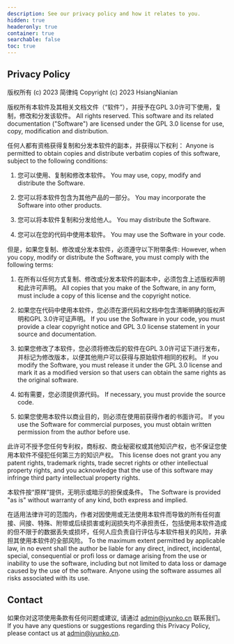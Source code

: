 ```yaml
---
description: See our privacy policy and how it relates to you.
hidden: true
headeronly: true
container: true
searchable: false
toc: true
---
```


## Privacy Policy

版权所有 (c) 2023 简律纯
Copyright (c) 2023 HsiangNianian

版权所有本软件及其相关文档文件（“软件”），并授予在GPL 3.0许可下使用，复制，修改和分发该软件。
All rights reserved. This software and its related documentation ("Software") are licensed under the GPL 3.0 license for use, copy, modification and distribution.

任何人都有资格获得复制和分发本软件的副本，并获得以下权利：
Anyone is permitted to obtain copies and distribute verbatim copies of this software, subject to the following conditions:

1. 您可以使用、复制和修改本软件。
   You may use, copy, modify and distribute the Software.

2. 您可以将本软件包含为其他产品的一部分。
   You may incorporate the Software into other products.

3. 您可以将本软件复制和分发给他人。
   You may distribute the Software.

4. 您可以在您的代码中使用本软件。
   You may use the Software in your code.

但是，如果您复制、修改或分发本软件，必须遵守以下附带条件:
However, when you copy, modify or distribute the Software, you must comply with the following terms:

1. 在所有以任何方式复制、修改或分发本软件的副本中，必须包含上述版权声明和此许可声明。
   All copies that you make of the Software, in any form, must include a copy of this license and the copyright notice.

2. 如果您在代码中使用本软件，您必须在源代码和文档中包含清晰明确的版权声明和GPL 3.0许可证声明。
   If you use the Software in your code, you must provide a clear copyright notice and GPL 3.0 license statement in your source and documentation.

3. 如果您修改了本软件，您必须将修改后的软件在GPL 3.0许可证下进行发布，并标记为修改版本，以便其他用户可以获得与原始软件相同的权利。
   If you modify the Software, you must release it under the GPL 3.0 license and mark it as a modified version so that users can obtain the same rights as the original software.

4. 如有需要，您必须提供源代码。
   If necessary, you must provide the source code.

5. 如果您使用本软件以商业目的，则必须在使用前获得作者的书面许可。
   If you use the Software for commercial purposes, you must obtain written permission from the author before use.

此许可不授予您任何专利权，商标权、商业秘密权或其他知识产权，也不保证您使用本软件不侵犯任何第三方的知识产权。
This license does not grant you any patent rights, trademark rights, trade secret rights or other intellectual property rights, and you acknowledge that the use of this software may infringe third party intellectual property rights.

本软件按“原样”提供，无明示或暗示的担保或条件。
The Software is provided "as is" without warranty of any kind, both express and implied.

在适用法律许可的范围内，作者对因使用或无法使用本软件而导致的所有任何直接、间接、特殊、附带或后续损害或利润损失均不承担责任，包括使用本软件造成的但不限于的数据丢失或损坏，任何人应负责自行评估与本软件相关的风险，并承担其使用本软件的全部风险。
To the maximum extent permitted by applicable law, in no event shall the author be liable for any direct, indirect, incidental, special, consequential or profi loss or damage arising from the use or inability to use the software, including but not limited to data loss or damage caused by the use of the software. Anyone using the software assumes all risks associated with its use.

## Contact

如果你对这项使用条款有任何问题或建议, 请通过 admin@jyunko.cn 联系我们。
If you have any questions or suggestions regarding this Privacy Policy, please contact us at admin@jyunko.cn.